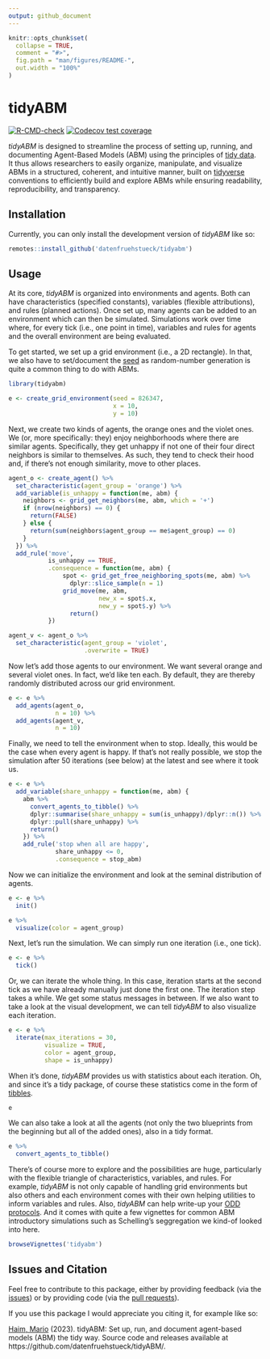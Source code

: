 ```yaml
---
output: github_document
---
```


<!-- README.md is generated from README.Rmd. Please edit that file -->

```r
knitr::opts_chunk$set(
  collapse = TRUE,
  comment = "#>",
  fig.path = "man/figures/README-",
  out.width = "100%"
)
```

# tidyABM

<!-- badges: start -->
[![R-CMD-check](https://github.com/datenfruehstueck/tidyabm/actions/workflows/R-CMD-check.yaml/badge.svg)](https://github.com/datenfruehstueck/tidyabm/actions/workflows/R-CMD-check.yaml)
[![Codecov test coverage](https://codecov.io/gh/datenfruehstueck/tidyabm/branch/master/graph/badge.svg)](https://app.codecov.io/gh/datenfruehstueck/tidyabm?branch=master)
<!-- badges: end -->

*tidyABM* is designed to streamline the process of setting up, running, and documenting Agent-Based Models (ABM) using the principles of [tidy data](https://r4ds.had.co.nz/tidy-data.html). It thus allows researchers to easily organize, manipulate, and visualize ABMs in a structured, coherent, and intuitive manner, built on [tidyverse](https://www.tidyverse.org/) conventions to efficiently build and explore ABMs while ensuring readability, reproducibility, and transparency.

## Installation

Currently, you can only install the development version of *tidyABM* like so:

```r
remotes::install_github('datenfruehstueck/tidyabm')
```

## Usage

At its core, *tidyABM* is organized into environments and agents. Both can have characteristics (specified constants), variables (flexible attributions), and rules (planned actions). Once set up, many agents can be added to an environment which can then be simulated. Simulations work over time where, for every tick (i.e., one point in time), variables and rules for agents and the overall environment are being evaluated. 

To get started, we set up a grid environment (i.e., a 2D rectangle). In that, we also have to set/document the [seed](https://en.wikipedia.org/wiki/Random_seed) as random-number generation is quite a common thing to do with ABMs.

```r
library(tidyabm)

e <- create_grid_environment(seed = 826347,
                             x = 10,
                             y = 10)
```

Next, we create two kinds of agents, the orange ones and the violet ones. We (or, more specifically: they) enjoy neighborhoods where there are similar agents. Specifically, they get unhappy if not one of their four direct neighbors is similar to themselves. As such, they tend to check their hood and, if there's not enough similarity, move to other places.  

```r
agent_o <- create_agent() %>% 
  set_characteristic(agent_group = 'orange') %>% 
  add_variable(is_unhappy = function(me, abm) {
    neighbors <- grid_get_neighbors(me, abm, which = '+')
    if (nrow(neighbors) == 0) {
      return(FALSE)
    } else {
      return(sum(neighbors$agent_group == me$agent_group) == 0)
    }
  }) %>%
  add_rule('move',
           is_unhappy == TRUE,
           .consequence = function(me, abm) {
               spot <- grid_get_free_neighboring_spots(me, abm) %>%
                 dplyr::slice_sample(n = 1)
               grid_move(me, abm,
                         new_x = spot$.x,
                         new_y = spot$.y) %>%
                 return()
           })

agent_v <- agent_o %>% 
  set_characteristic(agent_group = 'violet',
                     .overwrite = TRUE)
```

Now let's add those agents to our environment. We want several orange and several violet ones. In fact, we'd like ten each. By default, they are thereby randomly distributed across our grid environment.

```r
e <- e %>% 
  add_agents(agent_o,
             n = 10) %>% 
  add_agents(agent_v,
             n = 10)
```

Finally, we need to tell the environment when to stop. Ideally, this would be the case when every agent is happy. If that's not really possible, we stop the simulation after 50 iterations (see below) at the latest and see where it took us.

```r
e <- e %>% 
  add_variable(share_unhappy = function(me, abm) {
    abm %>%
      convert_agents_to_tibble() %>%
      dplyr::summarise(share_unhappy = sum(is_unhappy)/dplyr::n()) %>%
      dplyr::pull(share_unhappy) %>%
      return()
    }) %>%
    add_rule('stop when all are happy',
             share_unhappy <= 0,
             .consequence = stop_abm)
```

Now we can initialize the environment and look at the seminal distribution of agents.

```r
e <- e %>% 
  init()

e %>% 
  visualize(color = agent_group)
```

Next, let's run the simulation. We can simply run one iteration (i.e., one tick).

```r
e <- e %>% 
  tick()
```

Or, we can iterate the whole thing. In this case, iteration starts at the second tick as we have already manually just done the first one. The iteration step takes a while. We get some status messages in between. If we also want to take a look at the visual development, we can tell *tidyABM* to also visualize each iteration.

```r
e <- e %>% 
  iterate(max_iterations = 30,
          visualize = TRUE,
          color = agent_group,
          shape = is_unhappy)
```

When it's done, *tidyABM* provides us with statistics about each iteration. Oh, and since it's a tidy package, of course these statistics come in the form of [tibbles](https://tibble.tidyverse.org/).

```r
e
```

We can also take a look at all the agents (not only the two blueprints from the beginning but all of the added ones), also in a tidy format.

```r
e %>% 
  convert_agents_to_tibble()
```

There's of course more to explore and the possibilities are huge, particularly with the flexible triangle of characteristics, variables, and rules. For example, *tidyABM* is not only capable of handling grid environments but also others and each environment comes with their own helping utilities to inform variables and rules. Also, *tidyABM* can help write-up your [ODD protocols](https://doi.org/10.18564/jasss.4259). And it comes with quite a few vignettes for common ABM introductory simulations such as Schelling's seggregation we kind-of looked into here. 

```r
browseVignettes('tidyabm')
```

## Issues and Citation

Feel free to contribute to this package, either by providing feedback (via the [issues](https://github.com/datenfruehstueck/tidyabm/issues)) or by providing code (via the [pull requests](https://github.com/datenfruehstueck/tidyabm/pulls)).

If you use this package I would appreciate you citing it, for example like so:

[Haim, Mario](https://haim.it/) (2023). tidyABM: Set up, run, and document agent-based models (ABM) the tidy way. Source code and releases available at https://github.com/datenfruehstueck/tidyABM/.
